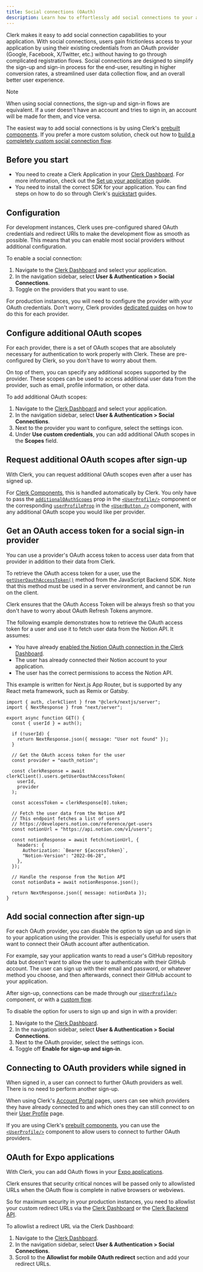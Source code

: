 ```yaml
---
title: Social connections (OAuth)
description: Learn how to effortlessly add social connections to your application using popular OAuth providers like Google, Facebook, Github and more.
---
```


Clerk makes it easy to add social connection capabilities to your application. With social connections, users gain frictionless access to your application by using their existing credentials from an OAuth provider (Google, Facebook, X/Twitter, etc.) without having to go through complicated registration flows. Social connections are designed to simplify the sign-up and sign-in process for the end-user, resulting in higher conversion rates, a streamlined user data collection flow, and an overall better user experience.

> [!NOTE]
> When using social connections, the sign-up and sign-in flows are equivalent. If a user doesn't have an account and tries to sign in, an account will be made for them, and vice versa.

The easiest way to add social connections is by using Clerk's [prebuilt components](/docs/components/overview). If you prefer a more custom solution, check out how to [build a completely custom social connection flow](/docs/custom-flows/oauth-connections).

## Before you start

- You need to create a Clerk Application in your [Clerk Dashboard](https://dashboard.clerk.com/). For more information, check out the [Set up your application](/docs/quickstarts/setup-clerk) guide.
- You need to install the correct SDK for your application. You can find steps on how to do so through Clerk's [quickstart](/docs/quickstarts/overview) guides.

## Configuration

For development instances, Clerk uses pre-configured shared OAuth credentials and redirect URIs to make the development flow as smooth as possible. This means that you can enable most social providers without additional configuration.

To enable a social connection:

1. Navigate to the [Clerk Dashboard](https://dashboard.clerk.com/last-active?path=user-authentication/social-connections) and select your application.
1. In the navigation sidebar, select **User & Authentication > Social Connections**.
1. Toggle on the providers that you want to use.

For production instances, you will need to configure the provider with your OAuth credentials. Don't worry, Clerk provides [dedicated guides](/docs/authentication/social-connections/overview) on how to do this for each provider.

## Configure additional OAuth scopes

For each provider, there is a set of OAuth scopes that are absolutely necessary for authentication to work properly with Clerk. These are pre-configured by Clerk, so you don't have to worry about them.

On top of them, you can specify any additional scopes supported by the provider. These scopes can be used to access additional user data from the provider, such as email, profile information, or other data.

To add additional OAuth scopes:

1. Navigate to the [Clerk Dashboard](https://dashboard.clerk.com/last-active?path=user-authentication/social-connections) and select your application.
1. In the navigation sidebar, select **User & Authentication > Social Connections**.
1. Next to the provider you want to configure, select the settings icon.
1. Under **Use custom credentials**, you can add additional OAuth scopes in the **Scopes** field.

## Request additional OAuth scopes after sign-up

With Clerk, you can request additional OAuth scopes even after a user has signed up.

For [Clerk Components](/docs/components/overview), this is handled automatically by Clerk. You only have to pass the [`additionalOAuthScopes`](/docs/components/user/user-profile) prop in the [`<UserProfile/>`](/docs/components/user/user-profile) component or the corresponding [`userProfileProp`](/docs/components/user/user-button) in the [`<UserButton />`](/docs/components/user/user-button) component, with any additional OAuth scope you would like per provider.

## Get an OAuth access token for a social sign-in provider

You can use a provider's OAuth access token to access user data from that provider in addition to their data from Clerk.

To retrieve the OAuth access token for a user, use the [`getUserOauthAccessToken()`](/docs/references/backend/user/get-user-oauth-access-token) method from the JavaScript Backend SDK. Note that this method must be used in a server environment, and cannot be run on the client.

Clerk ensures that the OAuth Access Token will be always fresh so that you don't have to worry about OAuth Refresh Tokens anymore.

The following example demonstrates how to retrieve the OAuth access token for a user and use it to fetch user data from the Notion API. It assumes:

- You have already [enabled the Notion OAuth connection in the Clerk Dashboard](/docs/authentication/social-connections/notion).
- The user has already connected their Notion account to your application.
- The user has the correct permissions to access the Notion API.

This example is written for Next.js App Router, but is supported by any React meta framework, such as Remix or Gatsby.

```tsx {{ prettier: false, filename: 'app/api/notion/route.tsx' }}
import { auth, clerkClient } from "@clerk/nextjs/server";
import { NextResponse } from "next/server";

export async function GET() {
  const { userId } = auth();

  if (!userId) {
    return NextResponse.json({ message: "User not found" });
  }

  // Get the OAuth access token for the user
  const provider = "oauth_notion";

  const clerkResponse = await clerkClient().users.getUserOauthAccessToken(
    userId,
    provider
  );

  const accessToken = clerkResponse[0].token;

  // Fetch the user data from the Notion API
  // This endpoint fetches a list of users
  // https://developers.notion.com/reference/get-users
  const notionUrl = "https://api.notion.com/v1/users";

  const notionResponse = await fetch(notionUrl, {
    headers: {
      Authorization: `Bearer ${accessToken}`,
      "Notion-Version": "2022-06-28",
    },
  });

  // Handle the response from the Notion API
  const notionData = await notionResponse.json();

  return NextResponse.json({ message: notionData });
}
```

## Add social connection after sign-up

For each OAuth provider, you can disable the option to sign up and sign in to your application using the provider. This is especially useful for users that want to connect their OAuth account after authentication.

For example, say your application wants to read a user's GitHub repository data but doesn't want to allow the user to authenticate with their GitHub account. The user can sign up with their email and password, or whatever method you choose, and then afterwards, connect their GitHub account to your application.

After sign-up, connections can be made through our [`<UserProfile/>`](/docs/components/user/user-profile) component, or with a [custom flow](https://clerk.com/docs/custom-flows/oauth-connections).

To disable the option for users to sign up and sign in with a provider:

1. Navigate to the [Clerk Dashboard](https://dashboard.clerk.com/last-active?path=user-authentication/social-connections).
1. In the navigation sidebar, select **User & Authentication > Social Connections**.
1. Next to the OAuth provider, select the settings icon.
1. Toggle off **Enable for sign-up and sign-in**.

## Connecting to OAuth providers while signed in

When signed in, a user can connect to further OAuth providers as well. There is no need to perform another sign-up.

When using Clerk's [Account Portal](/docs/account-portal/overview) pages, users can see which providers they have already connected to and which ones they can still connect to on their [User Profile](/docs/account-portal/user-profile-org-profile#user-profile) page.

<Images
  width={3024}
  height={1654}
  src="/docs/images/authentication/connect-account.webp"
  alt="The User Profile page in the Account Portal. There is a red arrow pointing to the 'Connect account' button in the 'Connected accounts' section."
/>

If you are using Clerk's [prebuilt components](/docs/components/overview), you can use the [`<UserProfile/>`](/docs/components/user/user-profile) component to allow users to connect to further OAuth providers.

## OAuth for Expo applications

With Clerk, you can add OAuth flows in your [Expo applications](/docs/quickstarts/expo).

Clerk ensures that security critical nonces will be passed only to allowlisted URLs when the OAuth flow is complete in native browsers or webviews.

So for maximum security in your production instances, you need to allowlist your custom redirect URLs via the [Clerk Dashboard](https://dashboard.clerk.com/) or the [Clerk Backend API](/docs/references/backend/redirect-urls/create-redirect-url).

To allowlist a redirect URL via the Clerk Dashboard:

1. Navigate to the [Clerk Dashboard](https://dashboard.clerk.com/last-active?path=user-authentication/social-connections).
1. In the navigation sidebar, select **User & Authentication > Social Connections**.
1. Scroll to the **Allowlist for mobile OAuth redirect** section and add your redirect URLs.
